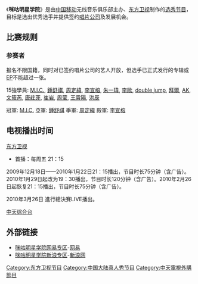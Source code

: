 {{Infobox television
| 名称 = 咪咕明星学院
| 图片 =
| 图片说明 = “咪咕明星学院”节目LOGO
| 分类 = [[选秀|选秀]]
| 語言 = [[普通话|普通话]]
| 國家 = {{PRC}}
| 主持 = [[周瑾|周瑾]]、[[朱桢|朱桢]]
| 主题曲 = 
| 片头曲 = 
| 主唱 = 
| 每集长 =75分钟（含广告）
| 频道 = [[东方卫视|东方卫视]]
| 开始 = 2009年12月18日
| 結束 = 2010年3月26日
| 官方网站 = 
}}

《'''咪咕明星学院'''》是由[[中国移动|中国移动]]无线音乐俱乐部主办、[[东方卫视|东方卫视]]制作的[[选秀节目|选秀节目]]，目标是选出优秀选手并提供签约[[唱片公司|唱片公司]]及发展机会。

==比赛规则==
===参赛者===
报名不限国籍，同时对已签约唱片公司的艺人开放，但选手已正式发行的专辑或[[EP|EP]]不能超过一张。

15強學員: [[M.I.C.|M.I.C.]], [[鍾舒祺|鍾舒祺]], [[周定緯|周定緯]], [[李宣榕|李宣榕]], [[朱一瑋|朱一瑋]], [[李歐|李歐]], [[double_jump|double jump]], [[拜爾_(歌手)|拜爾]], [[AK|AK]], [[文筱芮|文筱芮]], [[唐荭菲|唐荭菲]], [[崔岩|崔岩]], [[周莹|周莹]], [[王霄陽|王霄陽]], [[洪辰|洪辰]]

冠軍: [[M.I.C.|M.I.C.]]  
亞軍: [[鍾舒祺|鍾舒祺]]  
季軍: [[周定緯|周定緯]]
殿軍: [[李宣榕|李宣榕]]

==电视播出时间==
;[[东方卫视|东方卫视]]
*首播：每周五 21：15

2009年12月18日——2010年1月22日21：15播出，节目时长75分钟（含广告）。2010年1月29日起改为19：30播出，节目时长120分钟（含广告）。2010年2月26日起恢复21：15播出，节目时长75分钟（含广告）。

2010年3月26日 進行總決賽LIVE播出。

;[[中天综合台|中天综合台]]

==外部链接==
* [http://ent.163.com/special/000342R5/migustar.html 咪咕明星学院网易专区]{{Wayback|url=http://ent.163.com/special/000342R5/migustar.html |date=20201206140705 }}-[[网易|网易]]
* [http://cs.sina.com.cn/minisite/09migu/index.html 咪咕明星学院新浪专区]{{Wayback|url=http://cs.sina.com.cn/minisite/09migu/index.html |date=20100309183922 }}-[[新浪网|新浪网]]

{{DEFAULTSORT:Mi咪}}
[[Category:东方卫视节目|Category:东方卫视节目]]
[[Category:中国大陆真人秀节目|Category:中国大陆真人秀节目]]
[[Category:中天電視外購節目|Category:中天電視外購節目]]